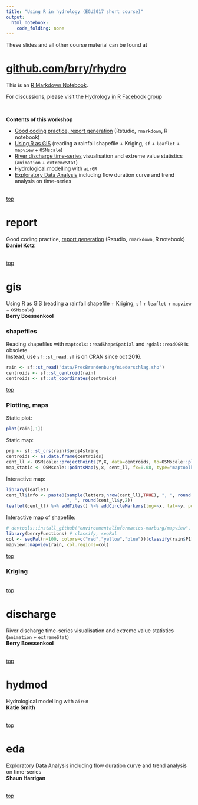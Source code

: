 ```yaml
---
title: "Using R in hydrology (EGU2017 short course)"
output: 
  html_notebook: 
    code_folding: none
---
```


These slides and all other course material can be found at  

# [github.com/brry/rhydro](https://github.com/brry/rhydro)

This is an [R Markdown Notebook](http://rmarkdown.rstudio.com/r_notebooks.html).

For discussions, please visit the 
[Hydrology in R Facebook group](https://www.facebook.com/groups/1130214777123909/)

\

**Contents of this workshop**

* [Good coding practice, report generation](#report) (Rstudio, `rmarkdown`, R notebook)
* [Using R as GIS](#gis) (reading a rainfall shapefile + Kriging, `sf` + `leaflet` + `mapview` + `OSMscale`)
* [River discharge time-series](#discharge) visualisation and extreme value statistics (`animation` + `extremeStat`)
* [Hydrological modelling](#hydmod) with `airGR`
* [Exploratory Data Analysis](#eda) including flow duration curve and trend analysis on time-series

\
[top](#top)

# report
Good coding practice, [report generation](#report) (Rstudio, `rmarkdown`, R notebook)  
**Daniel Kotz**

\
[top](#top)

# gis
Using R as GIS (reading a rainfall shapefile + Kriging, `sf` + `leaflet` + `mapview` + `OSMscale`)  
**Berry Boessenkool**

### shapefiles

Reading shapefiles with `maptools::readShapeSpatial` and `rgdal::readOGR` is obsolete.  
Instead, use `sf::st_read`. `sf` is on CRAN since oct 2016.

```r
rain <- sf::st_read("data/PrecBrandenburg/niederschlag.shp")
centroids <- sf::st_centroid(rain)
centroids <- sf::st_coordinates(centroids)
```

[top](#top)

### Plotting, maps

Static plot:
```r
plot(rain[,1])
```

Static map:
```r
prj <- sf::st_crs(rain)$proj4string
centroids <- as.data.frame(centroids)
cent_ll <- OSMscale::projectPoints(Y,X, data=centroids, to=OSMscale::pll(), from=prj)
map_static <- OSMscale::pointsMap(y,x, cent_ll, fx=0.08, type="maptoolkit-topo", zoom=6)
```

Interactive map:
```r
library(leaflet)
cent_ll$info <- paste0(sample(letters,nrow(cent_ll),TRUE), ", ", round(cent_ll$x,2), 
                       ", ", round(cent_ll$y,2))
leaflet(cent_ll) %>% addTiles() %>% addCircleMarkers(lng=~x, lat=~y, popup=~info)
```

Interactive map of shapefile:
```r
# devtools::install_github("environmentalinformatics-marburg/mapview", ref = "develop")
library(berryFunctions) # classify, seqPal
col <- seqPal(n=100, colors=c("red","yellow","blue"))[classify(rain$P1)$index]
mapview::mapview(rain, col.regions=col)
```

[top](#top)

### Kriging


\
[top](#top)

# discharge
River discharge time-series visualisation and extreme value statistics (`animation` + `extremeStat`)  
**Berry Boessenkool**

\
[top](#top)

# hydmod
Hydrological modelling with `airGR`   
**Katie Smith**

\
[top](#top)

# eda
Exploratory Data Analysis including flow duration curve and trend analysis on time-series   
**Shaun Harrigan**

\
[top](#top)
